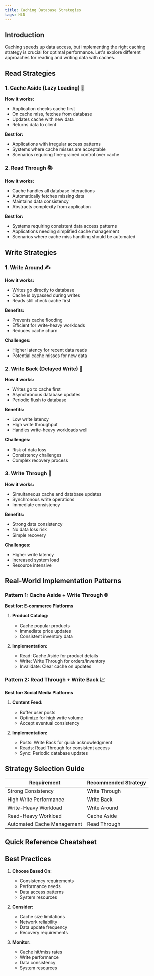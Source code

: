 ```yaml
---
title: Caching Database Strategies
tags: HLD
---
```


## Introduction

Caching speeds up data access, but implementing the right caching strategy is crucial for optimal performance. Let's explore different approaches for reading and writing data with caches.

## Read Strategies

### 1. Cache Aside (Lazy Loading) 📖

**How it works:**
- Application checks cache first
- On cache miss, fetches from database
- Updates cache with new data
- Returns data to client

**Best for:**
- Applications with irregular access patterns
- Systems where cache misses are acceptable
- Scenarios requiring fine-grained control over cache

<MDXImage src="/png/hld/cache-aside.png" alt="Cache Aside" />

### 2. Read Through 📚

**How it works:**
- Cache handles all database interactions
- Automatically fetches missing data
- Maintains data consistency
- Abstracts complexity from application

**Best for:**
- Systems requiring consistent data access patterns
- Applications needing simplified cache management
- Scenarios where cache miss handling should be automated

<MDXImage src="/png/hld/read-through.png" alt="Read Through" />

## Write Strategies

### 1. Write Around ✍️

**How it works:**
- Writes go directly to database
- Cache is bypassed during writes
- Reads still check cache first

**Benefits:**
- Prevents cache flooding
- Efficient for write-heavy workloads
- Reduces cache churn

**Challenges:**
- Higher latency for recent data reads
- Potential cache misses for new data

<MDXImage src="/png/hld/write-around.png" alt="Write Around" />

### 2. Write Back (Delayed Write) 🔄

**How it works:**
- Writes go to cache first
- Asynchronous database updates
- Periodic flush to database

**Benefits:**
- Low write latency
- High write throughput
- Handles write-heavy workloads well

**Challenges:**
- Risk of data loss
- Consistency challenges
- Complex recovery process

<MDXImage src="/png/hld/write-back.png" alt="Write Back" />

### 3. Write Through 💾

**How it works:**
- Simultaneous cache and database updates
- Synchronous write operations
- Immediate consistency

**Benefits:**
- Strong data consistency
- No data loss risk
- Simple recovery

**Challenges:**
- Higher write latency
- Increased system load
- Resource intensive

<MDXImage src="/png/hld/write-through.png" alt="Write Through" />

## Real-World Implementation Patterns

### Pattern 1: Cache Aside + Write Through 🌐

**Best for: E-commerce Platforms**

1. **Product Catalog:**
   - Cache popular products
   - Immediate price updates
   - Consistent inventory data

2. **Implementation:**
   - Read: Cache Aside for product details
   - Write: Write Through for orders/inventory
   - Invalidate: Clear cache on updates

### Pattern 2: Read Through + Write Back 📈

**Best for: Social Media Platforms**

1. **Content Feed:**
   - Buffer user posts
   - Optimize for high write volume
   - Accept eventual consistency

2. **Implementation:**
   - Posts: Write Back for quick acknowledgment
   - Reads: Read Through for consistent access
   - Sync: Periodic database updates


## Strategy Selection Guide

| Requirement | Recommended Strategy |
|-------------|---------------------|
| Strong Consistency | Write Through |
| High Write Performance | Write Back |
| Write-Heavy Workload | Write Around |
| Read-Heavy Workload | Cache Aside |
| Automated Cache Management | Read Through |

## Quick Reference Cheatsheet

<MDXImage src="/png/hld/cache-cheatsheet.png" alt="Cache Strategy Cheatsheet" />

## Best Practices

1. **Choose Based On:**
   - Consistency requirements
   - Performance needs
   - Data access patterns
   - System resources

2. **Consider:**
   - Cache size limitations
   - Network reliability
   - Data update frequency
   - Recovery requirements

3. **Monitor:**
   - Cache hit/miss rates
   - Write performance
   - Data consistency
   - System resources

